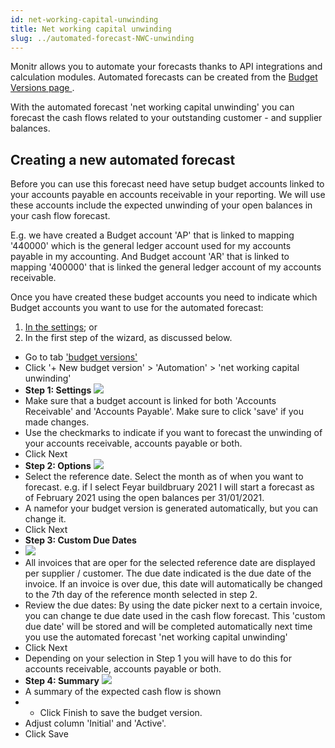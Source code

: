 ```yaml
---
id: net-working-capital-unwinding
title: Net working capital unwinding
slug: ../automated-forecast-NWC-unwinding
---
```





Monitr allows you to automate your forecasts thanks to API integrations and calculation modules.
Automated forecasts can be created from the [Budget Versions page ](/setup/budget-versions).

With the automated forecast 'net working capital unwinding' you can forecast the cash flows related to your outstanding customer - and supplier balances. 

## Creating a new automated forecast
Before you can use this forecast need have setup budget accounts linked to your accounts payable en accounts receivable in your reporting.
We will use these accounts include the expected unwinding of your open balances in your cash flow forecast.

E.g. we have created a Budget account 'AP' that is linked to mapping '440000' which is the general ledger account used for my accounts payable in my accounting. And Budget account 'AR' that is linked to mapping '400000' that is linked the general ledger account of my accounts receivable.

Once you have created these budget accounts you need to indicate which Budget accounts you want to use for the automated forecast:
1. [In the settings](https://app.monitr.be/dashboard/organisations/entities/definitions/budget/settings/nwc); or
1. In the first step of the wizard, as discussed below.

- Go to tab ['budget versions'](https://app.monitr.be/dashboard/organisations/entities/definitions/budget/versions)
- Click '+  New budget version' > 'Automation' > 'net working capital unwinding'
- **Step 1: Settings**
<BrowserFrame> <img src={NWCUnwindingStep1} /></BrowserFrame>
- Make sure that a budget account is linked for both 'Accounts Receivable' and 'Accounts Payable'. Make sure to click 'save' if you made changes.
- Use the checkmarks to indicate if you want to forecast the unwinding of your accounts receivable, accounts payable or both.
- Click <PrimaryButton>Next</PrimaryButton>
- **Step 2: Options**
<BrowserFrame> <img src={NWCUnwindingStep2} /></BrowserFrame>
- Select the reference date. Select the month as of when you want to forecast. e.g. if I select Feyar buildbruary 2021 I will start a forecast as of February 2021 using the open balances per 31/01/2021.
- A namefor your budget version is generated automatically, but you can change it.
- Click <PrimaryButton>Next</PrimaryButton>
- **Step 3: Custom Due Dates**
- <BrowserFrame> <img src={NWCUnwindingStep3} /></BrowserFrame>
- All invoices that are oper for the selected reference date are displayed per supplier / customer. The due date indicated is the due date of the invoice. If an invoice is over due, this date will automatically be changed to the 7th day of the reference month selected in step 2.
- Review the due dates: By using the date picker next to a certain invoice, you can change te due date used in the cash flow forecast. This 'custom due date' will be stored and will be completed automatically next time you use the automated forecast 'net working capital unwinding'
- Click <PrimaryButton>Next</PrimaryButton>
- Depending on your selection in Step 1 you will have to do this for accounts receivable, accounts payable or both.
- **Step 4: Summary**
<BrowserFrame> <img src={NWCUnwindingStep4} /></BrowserFrame>
- A summary of the expected cash flow is shown
- - Click <PrimaryButton>Finish</PrimaryButton> to save the budget version.
- Adjust column 'Initial' and 'Active'.
- Click <PrimaryButton>Save</PrimaryButton>

